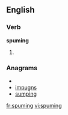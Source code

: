 
==English==

===Verb===
'''spuming'''

# {{present participle of|[[spume]]}}

===Anagrams===
* {{alphagram|gimnpsu}}
* [[impugns#English|impugns]]
* [[sumping#English|sumping]]

[[fr:spuming]]
[[vi:spuming]]